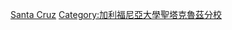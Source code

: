 {{Commonscat|Alumni of the University of California, Santa Cruz}}

[[Category:加利福尼亞大學校友|Santa Cruz]]
[[Category:加利福尼亞大學聖塔克魯茲分校|Category:加利福尼亞大學聖塔克魯茲分校]]